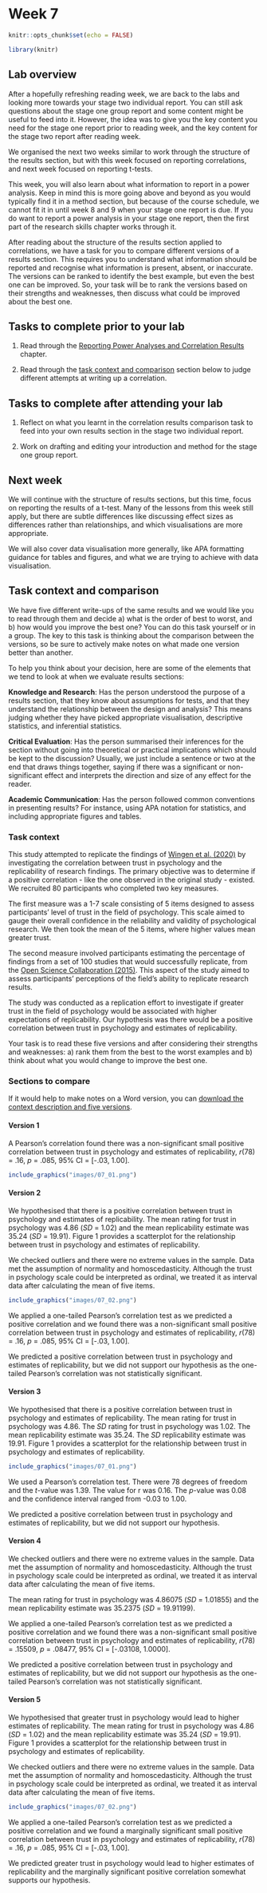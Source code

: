 # Week 7

```r
knitr::opts_chunk$set(echo = FALSE)

library(knitr)
```

## Lab overview

After a hopefully refreshing reading week, we are back to the labs and looking more towards your stage two individual report. You can still ask questions about the stage one group report and some content might be useful to feed into it. However, the idea was to give you the key content you need for the stage one report prior to reading week, and the key content for the stage two report after reading week. 

We organised the next two weeks similar to work through the structure of the results section, but with this week focused on reporting correlations, and next week focused on reporting t-tests. 

This week, you will also learn about what information to report in a power analysis. Keep in mind this is more going above and beyond as you would typically find it in a method section, but because of the course schedule, we cannot fit it in until week 8 and 9 when your stage one report is due. If you do want to report a power analysis in your stage one report, then the first part of the research skills chapter works through it. 

After reading about the structure of the results section applied to correlations, we have a task for you to compare different versions of a results section. This requires you to understand what information should be reported and recognise what information is present, absent, or inaccurate. The versions can be ranked to identify the best example, but even the best one can be improved. So, your task will be to rank the versions based on their strengths and weaknesses, then discuss what could be improved about the best one. 

## Tasks to complete prior to your lab

1. Read through the [Reporting Power Analyses and Correlation Results](#Results1) chapter.

2. Read through the [task context and comparison](#C7-task) section below to judge different attempts at writing up a correlation. 

## Tasks to complete after attending your lab

1. Reflect on what you learnt in the correlation results comparison task to feed into your own results section in the stage two individual report. 

2. Work on drafting and editing your introduction and method for the stage one group report. 

## Next week

We will continue with the structure of results sections, but this time, focus on reporting the results of a t-test. Many of the lessons from this week still apply, but there are subtle differences like discussing effect sizes as differences rather than relationships, and which visualisations are more appropriate. 

We will also cover data visualisation more generally, like APA formatting guidance for tables and figures, and what we are trying to achieve with data visualisation. 

## Task context and comparison{#C7-task}

We have five different write-ups of the same results and we would like you to read through them and decide a) what is the order of best to worst, and b) how would you improve the best one? You can do this task yourself or in a group. The key to this task is thinking about the comparison between the versions, so be sure to actively make notes on what made one version better than another. 

To help you think about your decision, here are some of the elements that we tend to look at when we evaluate results sections:

**Knowledge and Research**: Has the person understood the purpose of a results section, that they know about assumptions for tests, and that they understand the relationship between the design and analysis? This means judging whether they have picked appropriate visualisation, descriptive statistics, and inferential statistics.

**Critical Evaluation**: Has the person summarised their inferences for the section without going into theoretical or practical implications which should be kept to the discussion? Usually, we just include a sentence or two at the end that draws things together, saying if there was a significant or non-significant effect and interprets the direction and size of any effect for the reader.

**Academic Communication**: Has the person followed common conventions in presenting results? For instance, using APA notation for statistics, and including appropriate figures and tables. 

### Task context

This study attempted to replicate the findings of [Wingen et al. (2020)](https://doi.org/10.1177/1948550619877412) by investigating the correlation between trust in psychology and the replicability of research findings. The primary objective was to determine if a positive correlation - like the one observed in the original study - existed. We recruited 80 participants who completed two key measures.

The first measure was a 1-7 scale consisting of 5 items designed to assess participants' level of trust in the field of psychology. This scale aimed to gauge their overall confidence in the reliability and validity of psychological research. We then took the mean of the 5 items, where higher values mean greater trust. 

The second measure involved participants estimating the percentage of findings from a set of 100 studies that would successfully replicate, from the [Open Science Collaboration (2015)](https://www.science.org/doi/10.1126/science.aac4716). This aspect of the study aimed to assess participants' perceptions of the field's ability to replicate research results.

The study was conducted as a replication effort to investigate if greater trust in the field of psychology would be associated with higher expectations of replicability. Our hypothesis was there would be a positive correlation between trust in psychology and estimates of replicability.

Your task is to read these five versions and after considering their strengths and weaknesses: a) rank them from the best to the worst examples and b) think about what you would change to improve the best one. 

### Sections to compare

If it would help to make notes on a Word version, you can [download the context description and five versions](Supporting/07_correlation_comparison.docx). 

#### Version 1 

A Pearson’s correlation found there was a non-significant small positive correlation between trust in psychology and estimates of replicability, *r*(78) = .16, *p* = .085, 95% CI = [-.03, 1.00]. 

```r
include_graphics("images/07_01.png")
```

#### Version 2 

We hypothesised that there is a positive correlation between trust in psychology and estimates of replicability. The mean rating for trust in psychology was 4.86 (*SD* = 1.02) and the mean replicability estimate was 35.24 (*SD* = 19.91). Figure 1 provides a scatterplot for the relationship between trust in psychology and estimates of replicability. 

We checked outliers and there were no extreme values in the sample. Data met the assumption of normality and homoscedasticity. Although the trust in psychology scale could be interpreted as ordinal, we treated it as interval data after calculating the mean of five items. 

```r
include_graphics("images/07_02.png")
```

We applied a one-tailed Pearson’s correlation test as we predicted a positive correlation and we found there was a non-significant small positive correlation between trust in psychology and estimates of replicability, *r*(78) = .16, *p* = .085, 95% CI = [-.03, 1.00]. 

We predicted a positive correlation between trust in psychology and estimates of replicability, but we did not support our hypothesis as the one-tailed Pearson’s correlation was not statistically significant. 

#### Version 3 

We hypothesised that there is a positive correlation between trust in psychology and estimates of replicability. The mean rating for trust in psychology was 4.86. The *SD* rating for trust in psychology was 1.02. The mean replicability estimate was 35.24. The *SD* replicability estimate was 19.91. Figure 1 provides a scatterplot for the relationship between trust in psychology and estimates of replicability. 

```r
include_graphics("images/07_01.png")
```

We used a Pearson’s correlation test. There were 78 degrees of freedom and the *t*-value was 1.39. The value for r was 0.16. The *p*-value was 0.08 and the confidence interval ranged from -0.03 to 1.00. 

We predicted a positive correlation between trust in psychology and estimates of replicability, but we did not support our hypothesis.

#### Version 4 

We checked outliers and there were no extreme values in the sample. Data met the assumption of normality and homoscedasticity. Although the trust in psychology scale could be interpreted as ordinal, we treated it as interval data after calculating the mean of five items. 

The mean rating for trust in psychology was 4.86075 (*SD* = 1.01855) and the mean replicability estimate was 35.2375 (*SD* = 19.91199). 

We applied a one-tailed Pearson’s correlation test as we predicted a positive correlation and we found there was a non-significant small positive correlation between trust in psychology and estimates of replicability, *r*(78) = .15509, *p* = .08477, 95% CI = [-.03108, 1.0000]. 

We predicted a positive correlation between trust in psychology and estimates of replicability, but we did not support our hypothesis as the one-tailed Pearson’s correlation was not statistically significant. 

#### Version 5 

We hypothesised that greater trust in psychology would lead to higher estimates of replicability. The mean rating for trust in psychology was 4.86 (*SD* = 1.02) and the mean replicability estimate was 35.24 (*SD* = 19.91). Figure 1 provides a scatterplot for the relationship between trust in psychology and estimates of replicability. 

We checked outliers and there were no extreme values in the sample. Data met the assumption of normality and homoscedasticity. Although the trust in psychology scale could be interpreted as ordinal, we treated it as interval data after calculating the mean of five items. 

```r
include_graphics("images/07_02.png")
```

We applied a one-tailed Pearson’s correlation test as we predicted a positive correlation and we found a marginally significant small positive correlation between trust in psychology and estimates of replicability, *r*(78) = .16, *p* = .085, 95% CI = [-.03, 1.00]. 

We predicted greater trust in psychology would lead to higher estimates of replicability and the marginally significant positive correlation somewhat supports our hypothesis. 

